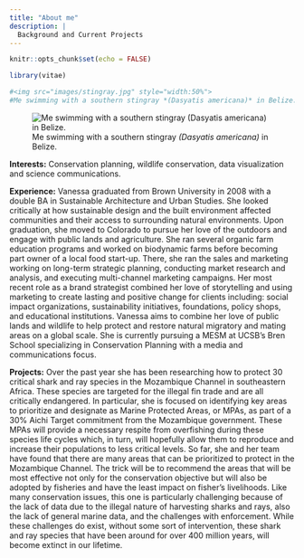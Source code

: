 ```yaml
---
title: "About me"
description: |
  Background and Current Projects
---
```


```r
knitr::opts_chunk$set(echo = FALSE)

library(vitae)

#<img src="images/stingray.jpg" style="width:50%">
#Me swimming with a southern stingray *(Dasyatis americana)* in Belize.

```

![Me swimming with a southern stingray *(Dasyatis americana)* in Belize.](stingray.jpg)

**Interests:** 
Conservation planning, wildlife conservation, data visualization and science communications.

**Experience:**
Vanessa graduated from Brown University in 2008 with a double BA in Sustainable Architecture and Urban Studies. She looked critically at how sustainable design and the built environment affected communities and their access to surrounding natural environments. Upon graduation, she moved to Colorado to pursue her love of the outdoors and engage with public lands and agriculture. She ran several organic farm education programs and worked on biodynamic farms before becoming part owner of a local food start-up. There, she ran the sales and marketing working on long-term strategic planning, conducting market research and analysis, and executing multi-channel marketing campaigns. Her most recent role as a brand strategist combined her love of storytelling and using marketing to create lasting and positive change for clients including: social impact organizations, sustainability initiatives, foundations, policy shops, and educational institutions. Vanessa aims to combine her love of public lands and wildlife to help protect and restore natural migratory and mating areas on a global scale. She is currently pursuing a MESM at UCSB’s Bren School specializing in Conservation Planning with a media and communications focus.

**Projects:**
Over the past year she has been researching how to protect 30 critical shark and ray species in the Mozambique Channel in southeastern Africa. These species are targeted for the illegal fin trade and are all critically endangered. In particular, she is focused on identifying key areas to prioritize and designate as Marine Protected Areas, or MPAs, as part of a 30% Aichi Target commitment from the Mozambique government. These MPAs will provide a necessary respite from overfishing during these species life cycles which, in turn, will hopefully allow them to reproduce and increase their populations to less critical levels. So far, she and her team have found that there are many areas that can be prioritized to protect in the Mozambique Channel. The trick will be to recommend the areas that will be most effective not only for the conservation objective but will also be adopted by fisheries and have the least impact on fisher’s livelihoods. Like many conservation issues, this one is particularly challenging because of the lack of data due to the illegal nature of harvesting sharks and rays, also the lack of general marine data, and the challenges with enforcement. While these challenges do exist, without some sort of intervention, these shark and ray species that have been around for over 400 million years, will become extinct in our lifetime. 


